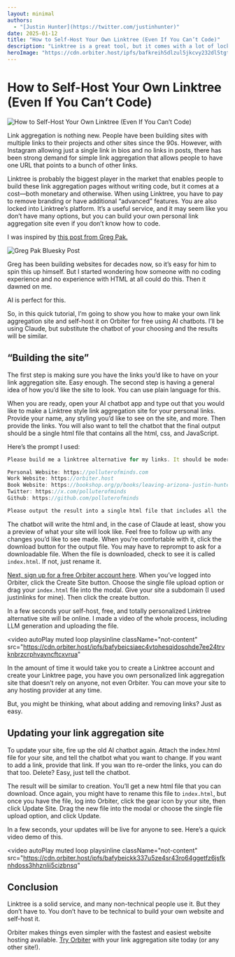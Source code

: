 ```yaml
---
layout: minimal
authors:
  - "[Justin Hunter](https://twitter.com/justinhunter)"
date: 2025-01-12
title: "How to Self-Host Your Own Linktree (Even If You Can’t Code)"
description: "Linktree is a great tool, but it comes with a lot of lock-in and bloat. You can self-host your own version without knowing how to code."
heroImage: "https://cdn.orbiter.host/ipfs/bafkreih5dlzul5jkcvy232dl5tgtwoks5arlkpvvtsbpxhkjjy5hxlxzci"
---
```

# How to Self-Host Your Own Linktree (Even If You Can’t Code)

![How to Self-Host Your Own Linktree (Even If You Can’t Code)](https://cdn.orbiter.host/ipfs/bafkreih5dlzul5jkcvy232dl5tgtwoks5arlkpvvtsbpxhkjjy5hxlxzci)

Link aggregation is nothing new. People have been building sites with multiple links to their projects and other sites since the 90s. However, with Instagram allowing just a single link in bios and no links in posts, there has been strong demand for simple link aggregation that allows people to have one URL that points to a bunch of other links.

Linktree is probably the biggest player in the market that enables people to build these link aggregation pages without writing code, but it comes at a cost—both monetary and otherwise. When using Linktree, you have to pay to remove branding or have additional “advanced” features. You are also locked into Linktree’s platform. It’s a useful service, and it may seem like you don’t have many options, but you can build your own personal link aggregation site even if you don’t know how to code.

I was inspired by [this post from Greg Pak.](https://bsky.app/profile/gregpak.net/post/3lfhwdb3nps24)

![Greg Pak Bluesky Post](https://cdn.orbiter.host/ipfs/bafkreiefufsrwmk4ktfmqaq6ode6mz4pcol4i2dvkw2zsfka35i57xmaoi)

Greg has been building websites for decades now, so it’s easy for him to spin this up himself. But I started wondering how someone with no coding experience and no experience with HTML at all could do this. Then it dawned on me.

AI is perfect for this.

So, in this quick tutorial, I’m going to show you how to make your own link aggregation site and self-host it on Orbiter for free using AI chatbots. I’ll be using Claude, but substitute the chatbot of your choosing and the results will be similar.

## “Building the site”

The first step is making sure you have the links you’d like to have on your link aggregation site. Easy enough. The second step is having a general idea of how you’d like the site to look. You can use plain language for this.

When you are ready, open your AI chatbot app and type out that you would like to make a Linktree style link aggregation site for your personal links. Provide your name, any styling you’d like to see on the site, and more. Then provide the links. You will also want to tell the chatbot that the final output should be a single html file that contains all the html, css, and JavaScript.

Here’s the prompt I used:

```jsx
Please build me a linktree alternative for my links. It should be modern and responsive. No images. My name is Justin Hunter, and here are my links:

Personal Website: https://polluterofminds.com
Work Website: https://orbiter.host
Book Website: https://bookshop.org/p/books/leaving-arizona-justin-hunter/14825776?ean=9781952050022
Twitter: https://x.com/polluterofminds
Github: https://github.com/polluterofminds

Please output the result into a single html file that includes all the html, css, and js. The file should be called index.html.
```

The chatbot will write the html and, in the case of Claude at least, show you a preview of what your site will look like. Feel free to follow up with any changes you’d like to see made. When you’re comfortable with it, click the download button for the output file. You may have to reprompt to ask for a downloadable file. When the file is downloaded, check to see it is called `index.html`. If not, just rename it.

[Next, sign up for a free Orbiter account here](https://orbiter.host/pricing). When you’ve logged into Orbiter, click the Create Site button. Choose the single file upload option or drag your `index.html` file into the modal. Give your site a subdomain (I used justinlinks for mine). Then click the create button.

In a few seconds your self-host, free, and totally personalized Linktree alternative site will be online. I made a video of the whole process, including LLM generation and uploading the file.

<video
  autoPlay
  muted
  loop
  playsinline
  className="not-content"
  src="https://cdn.orbiter.host/ipfs/bafybeicsiaec4vtohesqidosohde7ee24trvknbrzcrphvayncftcxvrua"
></video>

In the amount of time it would take you to create a Linktree account and create your Linktree page, you have you own personalized link aggregation site that doesn’t rely on anyone, not even Orbiter. You can move your site to any hosting provider at any time.

But, you might be thinking, what about adding and removing links? Just as easy.

## Updating your link aggregation site

To update your site, fire up the old AI chatbot again. Attach the index.html file for your site, and tell the chatbot what you want to change. If you want to add a link, provide that link. If you wan tto re-order the links, you can do that too. Delete? Easy, just tell the chatbot.

The result will be similar to creation. You’ll get a new html file that you can download. Once again, you might have to rename this file to `index.html`, but once you have the file, log into Orbiter, click the gear icon by your site, then click Update Site. Drag the new file into the modal or choose the single file upload option, and click Update.

In a few seconds, your updates will be live for anyone to see. Here’s a quick video demo of this.

<video
  autoPlay
  muted
  loop
  playsinline
  className="not-content"
  src="https://cdn.orbiter.host/ipfs/bafybeickk337u5ze4sr43ro64ggetfz6jsfknhdoss3hhznlii5cizbnsq"
></video>

## Conclusion

Linktree is a solid service, and many non-technical people use it. But they don’t have to. You don’t have to be technical to build your own website and self-host it.

Orbiter makes things even simpler with the fastest and easiest website hosting available. [Try Orbiter](https://orbiter.host) with your link aggregation site today (or any other site!).
